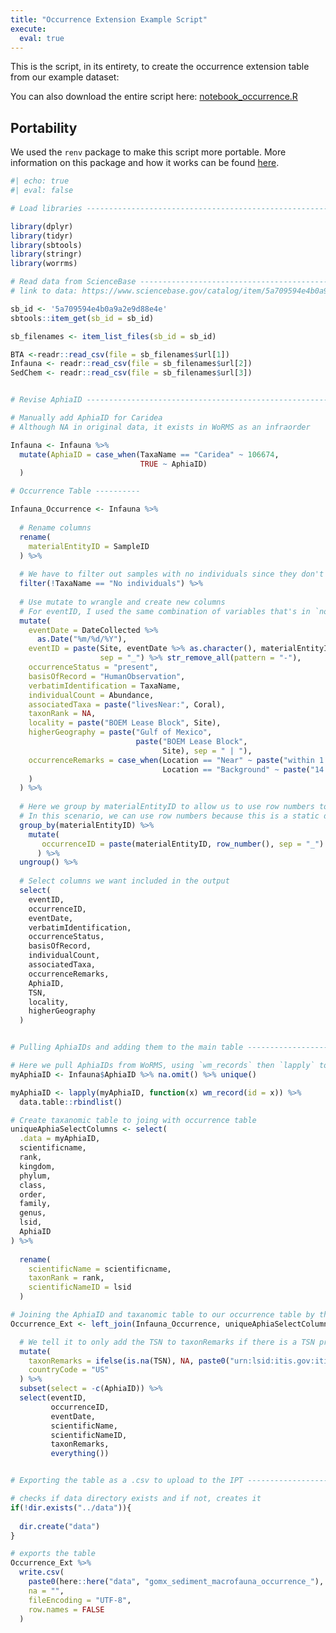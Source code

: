 ```yaml
---
title: "Occurrence Extension Example Script"
execute: 
  eval: true
---
```


This is the script, in its entirety, to create the occurrence extension table from our example dataset:

You can also download the entire script here: [notebook_occurrence.R](scripts/notebook_occurrence.R)

::: callout-tip
## Portability

We used the `renv` package to make this script more portable. More information on this package and how it works can be found [here](https://rstudio.github.io/renv/articles/renv.html). 
:::

```r
#| echo: true
#| eval: false

# Load libraries ----------------------------------------------------------

library(dplyr)
library(tidyr)
library(sbtools)
library(stringr)
library(worrms)

# Read data from ScienceBase ----------------------------------------------
# link to data: https://www.sciencebase.gov/catalog/item/5a709594e4b0a9a2e9d88e4e

sb_id <- '5a709594e4b0a9a2e9d88e4e'
sbtools::item_get(sb_id = sb_id)

sb_filenames <- item_list_files(sb_id = sb_id)

BTA <-readr::read_csv(file = sb_filenames$url[1])
Infauna <- readr::read_csv(file = sb_filenames$url[2])
SedChem <- readr::read_csv(file = sb_filenames$url[3])


# Revise AphiaID ----------------------------------------------------------

# Manually add AphiaID for Caridea
# Although NA in original data, it exists in WoRMS as an infraorder

Infauna <- Infauna %>% 
  mutate(AphiaID = case_when(TaxaName == "Caridea" ~ 106674,
                             TRUE ~ AphiaID)
  )

# Occurrence Table ----------  

Infauna_Occurrence <- Infauna %>% 
 
  # Rename columns
  rename(
    materialEntityID = SampleID
  ) %>% 
  
  # We have to filter out samples with no individuals since they don't have any occurrences
  filter(!TaxaName == "No individuals") %>% 
  
  # Use mutate to wrangle and create new columns
  # For eventID, I used the same combination of variables that's in `notebook_event`
  mutate(
    eventDate = DateCollected %>% 
      as.Date("%m/%d/%Y"),
    eventID = paste(Site, eventDate %>% as.character(), materialEntityID,
                    sep = "_") %>% str_remove_all(pattern = "-"),
    occurrenceStatus = "present",
    basisOfRecord = "HumanObservation",
    verbatimIdentification = TaxaName,
    individualCount = Abundance,
    associatedTaxa = paste("livesNear:", Coral),
    taxonRank = NA,
    locality = paste("BOEM Lease Block", Site),
    higherGeography = paste("Gulf of Mexico",
                            paste("BOEM Lease Block",
                                  Site), sep = " | "),
    occurrenceRemarks = case_when(Location == "Near" ~ paste("within 1 meter of", Coral),
                                  Location == "Background" ~ paste("14 to 1000 meters away from", Coral)
    )
  ) %>% 
  
  # Here we group by materialEntityID to allow us to use row numbers to more easily create unique occurrenceIDs
  # In this scenario, we can use row numbers because this is a static dataset, however this is likely not appropriate for continuously growing datasets 
  group_by(materialEntityID) %>% 
    mutate(
       occurrenceID = paste(materialEntityID, row_number(), sep = "_")
      ) %>% 
  ungroup() %>% 
  
  # Select columns we want included in the output
  select(
    eventID,
    occurrenceID,
    eventDate,
    verbatimIdentification,
    occurrenceStatus,
    basisOfRecord,
    individualCount,
    associatedTaxa,
    occurrenceRemarks,
    AphiaID,
    TSN,
    locality,
    higherGeography
  )


# Pulling AphiaIDs and adding them to the main table ----------------------

# Here we pull AphiaIDs from WoRMS, using `wm_records` then `lapply` to circumvent limitations on the number of input values
myAphiaID <- Infauna$AphiaID %>% na.omit() %>% unique()

myAphiaID <- lapply(myAphiaID, function(x) wm_record(id = x)) %>% 
  data.table::rbindlist()

# Create taxanomic table to joing with occurrence table
uniqueAphiaSelectColumns <- select(
  .data = myAphiaID,
  scientificname,
  rank,
  kingdom,
  phylum,
  class,
  order,
  family,
  genus,
  lsid,
  AphiaID
) %>%
  
  rename(
    scientificName = scientificname,
    taxonRank = rank,
    scientificNameID = lsid
  )

# Joining the AphiaID and taxanomic table to our occurrence table by the common term "AphiaID"
Occurrence_Ext <- left_join(Infauna_Occurrence, uniqueAphiaSelectColumns, by = c("AphiaID" = "AphiaID")) %>%

  # We tell it to only add the TSN to taxonRemarks if there is a TSN provided
  mutate(
    taxonRemarks = ifelse(is.na(TSN), NA, paste0("urn:lsid:itis.gov:itis_tsn:", TSN)),
    countryCode = "US"
  ) %>% 
  subset(select = -c(AphiaID)) %>%
  select(eventID,
         occurrenceID,
         eventDate,
         scientificName,
         scientificNameID,
         taxonRemarks,
         everything())


# Exporting the table as a .csv to upload to the IPT ----------------------

# checks if data directory exists and if not, creates it
if(!dir.exists("../data")){
  
  dir.create("data")
}

# exports the table
Occurrence_Ext %>% 
  write.csv(
    paste0(here::here("data", "gomx_sediment_macrofauna_occurrence_"), Sys.Date(), ".csv"),
    na = "",
    fileEncoding = "UTF-8", 
    row.names = FALSE
  )

```
